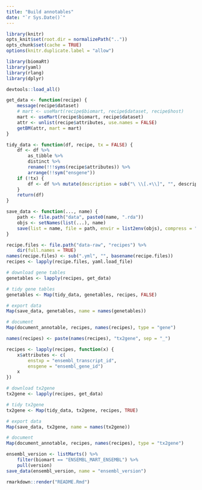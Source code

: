 ```yaml
---
title: "Build annotables"
date: "`r Sys.Date()`"
---
```


```r
library(knitr)
opts_knit$set(root.dir = normalizePath(".."))
opts_chunk$set(cache = TRUE)
options(knitr.duplicate.label = "allow")

library(biomaRt)
library(yaml)
library(rlang)
library(dplyr)

devtools::load_all()
```

```r
get_data <- function(recipe) {
    message(recipe$dataset)
    # mart <- useMart(recipe$biomart, recipe$dataset, recipe$host)
    mart <- useMart(recipe$biomart, recipe$dataset)
    attr <- unlist(recipe$attributes, use.names = FALSE)
    getBM(attr, mart = mart)
}

tidy_data <- function(df, recipe, tx = FALSE) {
    df <- df %>%
        as_tibble %>%
        distinct %>%
        rename(!!!syms(recipe$attributes)) %>%
        arrange(!!sym("ensgene"))
    if (!tx) {
        df <- df %>% mutate(description = sub("\ \\[.+\\]", "", description, perl = TRUE))
    }
    return(df)
}

save_data <- function(..., name) {
    path <- file.path("data", paste0(name, ".rda"))
    objs <- setNames(list(...), name)
    save(list = name, file = path, envir = list2env(objs), compress = "xz")
}
```

```r
recipe.files <- file.path("data-raw", "recipes") %>%
    dir(full.names = TRUE)
names(recipe.files) <- sub(".yml", "", basename(recipe.files))
recipes <- lapply(recipe.files, yaml.load_file)
```

```r
# download gene tables
genetables <- lapply(recipes, get_data)

# tidy gene tables
genetables <- Map(tidy_data, genetables, recipes, FALSE)

# export data
Map(save_data, genetables, name = names(genetables))

# document
Map(document_annotable, recipes, names(recipes), type = "gene")
```

```r
names(recipes) <- paste(names(recipes), "tx2gene", sep = "_")

recipes <- lapply(recipes, function(x) {
    x$attributes <- c(
        enstxp = "ensembl_transcript_id",
        ensgene = "ensembl_gene_id")
    x
})

# download tx2gene
tx2gene <- lapply(recipes, get_data)

# tidy tx2gene
tx2gene <- Map(tidy_data, tx2gene, recipes, TRUE)

# export data
Map(save_data, tx2gene, name = names(tx2gene))

# document
Map(document_annotable, recipes, names(recipes), type = "tx2gene")
```

```r
ensembl_version <- listMarts() %>%
    filter(biomart == "ENSEMBL_MART_ENSEMBL") %>%
    pull(version)
save_data(ensembl_version, name = "ensembl_version")
```

```r
rmarkdown::render("README.Rmd")
```
